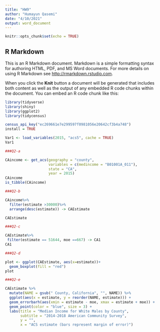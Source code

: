 ```yaml
---
title: "HW9"
author: "Humayun Qasemi"
date: "4/10/2021"
output: word_document
---
```


```r
knitr::opts_chunk$set(echo = TRUE)
```

## R Markdown

This is an R Markdown document. Markdown is a simple formatting syntax for authoring HTML, PDF, and MS Word documents. For more details on using R Markdown see <http://rmarkdown.rstudio.com>.

When you click the **Knit** button a document will be generated that includes both content as well as the output of any embedded R code chunks within the document. You can embed an R code chunk like this:

```r
library(tidyverse)
library(shiny)
library(ggplot2)
library(tidycensus)
```


```r
census_api_key("ec269661e7e299597f0981056e20642cf3b4a748")
install = TRUE

Var1 <- load_variables(2015, "acs5", cache = TRUE)
Var1


```
```r
###Q2-a

CAincome <- get_acs(geography = "county",
                    variables = c(medincome = "B01001A_011"),
                    state = "CA",
                    year = 2015)
CAincome
is_tibble(CAincome)

###Q2-b

CAincome%>%
  filter(estimate >30000)%>%
  arrange(desc(estimate)) -> CAEstimate

CAEstimate

###Q2-c

CAEstimate%>%
 filter(estimate == 51644, moe ==667) -> CA1
CA1

###Q2-d

plot <- ggplot(CAEstimate, aes(x=estimate))+
  geom_boxplot(fill = "red")
plot

###Q2-e

CAEstimate %>%
  mutate(NAME = gsub(" County, California", "", NAME)) %>%
  ggplot(aes(x = estimate, y = reorder(NAME, estimate))) +
  geom_errorbarh(aes(xmin = estimate - moe, xmax = estimate + moe)) +
  geom_point(color = "blue", size = 3) +
  labs(title = "Median Income for White Males by County",
       subtitle = "2014-2018 American Community Survey",
       y = "",
       x = "ACS estimate (bars represent margin of error)")

```


